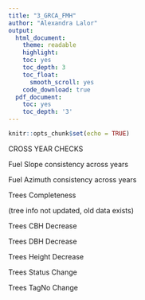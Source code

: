 ```yaml
---
title: "3_GRCA_FMH"
author: "Alexandra Lalor"
output:
  html_document:
    theme: readable
    highlight: 
    toc: yes
    toc_depth: 3
    toc_float:
      smooth_scroll: yes
    code_download: true
  pdf_document:
    toc: yes
    toc_depth: '3'
---
```


```r
knitr::opts_chunk$set(echo = TRUE)
```


CROSS YEAR CHECKS

Fuel Slope consistency across years

Fuel Azimuth consistency across years

Trees Completeness

(tree info not updated, old data exists)

Trees CBH Decrease

Trees DBH Decrease

Trees Height Decrease

Trees Status Change

Trees TagNo Change
